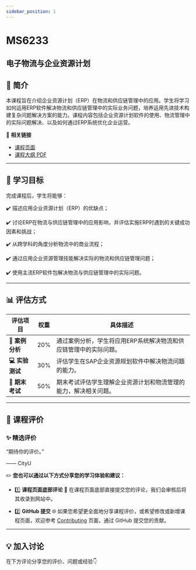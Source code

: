 ```yaml
---
sidebar_position: 1
---
```


# MS6233
## 电子物流与企业资源计划

## **📘 简介**
本课程旨在介绍企业资源计划（ERP）在物流和供应链管理中的应用。学生将学习如何运用ERP软件解决物流和供应链管理中的实际业务问题，培养运用先进技术构建复杂问题解决方案的能力。课程内容包括企业资源计划软件的使用、物流管理中的实际问题解决、以及如何通过ERP系统优化企业运营。

🔗 **相关链接**
- [课程页面](https://www.cityu.edu.hk/catalogue/pg/202526/course/MS6233.htm)
- [课程大纲 PDF](https://www.cityu.edu.hk/catalogue/pg/202526/course/MS6233.pdf)

---

## **🎯 学习目标**

完成课程后，学生将能够：

✔️ 描述应用企业资源计划（ERP）的优缺点；

✔️ 讨论ERP在物流与供应链管理中的应用影响，并评估实施ERP时遇到的关键成功因素和挑战；

✔️ 从跨学科的角度分析物流中的商业流程；

✔️ 通过应用企业资源管理技能解决实际的物流和供应链管理问题；

✔️ 使用主流ERP软件包解决物流与供应链管理中的实际问题。

---

## **📊 评估方式**

| **评估项目**          | **权重** | **具体描述**                                                                                       |
|----------------------|---------|---------------------------------------------------------------------------------------------------|
| **📄 案例分析**       | 20%     | 通过案例分析，学生将应用ERP系统解决物流和供应链管理中的实际问题。                              |
| **💻 实验测试**       | 30%     | 评估学生在SAP企业资源规划软件中解决物流问题的能力。                                               |
| **📝 期末考试**       | 50%     | 期末考试评估学生理解企业资源计划和物流管理的能力，解决相关问题。                                 |

---

## **💬 课程评价**

### ✨ **精选评价**
<div className={commentStyles.commentBox}>
    <p className={commentStyles.commentText}>
        “期待你的评价。”
    </p>
    <p className={commentStyles.commentAuthor}>—— CityU</p>
</div>

✏️ **您也可以通过以下方式分享您的学习体验和建议：**

- 1️⃣ **课程页面底部评论**
💬 在课程页面底部直接提交您的评论，我们会审核后将其收录到网站中。

- 2️⃣ **GitHub 提交**
🌐 如果您希望更全面地分享课程评价，或希望修改或新增课程页面，欢迎参考 [Contributing](/contributing) 页面，通过 GitHub 提交您的贡献。



---

## **💡 加入讨论**

在下方评论分享您的评价、问题或经验👇
<Utterances />
